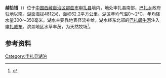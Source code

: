 {{ViewTibetanScript}}
{{Infobox_lake
 |湖泊名稱 =越恰错
 |湖泊照片 = 
 |湖泊照片標題 = 
 |測深圖 =
 |測深圖標題 =
 |湖泊所在地 = [[中国|中国]][[西藏|西藏]]
 |座標 = {{coord |30|28|N|88|36|E|display=inline,title|scale:500000_type:waterbody_region:CN}}
 |湖泊類別 = [[淡水湖|淡水湖]]
 |流入 =[[查藏臧布|查藏臧布]]、[[若褥臧布|若褥臧布]]等
 |流出 = [[巴扎郎牛河|巴扎郎牛河]]
 |集水區面積 =
 |集水區國家 =
 |湖泊長度 =12.6公里
 |湖泊闊度 = 最大8.1公里<br />平均4.94公里
 |湖泊面積 =62.2平方公里
 |平均深度 = 
 |最深深度 = 
 |水體體積 = 
 |湖水停留時間 =
 |湖岸線長度 =
 |海拔高度 = 4812米
 |湖中島嶼 =
 |湖邊城鎮 =[[巴扎乡|巴扎乡]]
}}
{{Location map
 |China Tibet
 |mark=<!--dot-->Blue pog.svg
 |lat_deg=30|lat_min=28|lat_sec =
 |lon_deg=88|lon_min=36|lon_sec =
 |caption=越恰错在[[西藏|西藏]]的位置。
 |position=right
 |width=350
 |float=right
}}
'''越恰错'''（{{bo|z=ཡོ་ཆགས་མཚོ|w=yo chags mtsho|t=Yochak Tso}}）位于[[中国|中国]][[西藏自治区|西藏自治区]][[那曲市|那曲市]][[申扎县|申扎县]]境内，地处申扎县南部，[[巴扎乡|巴扎乡]]政府驻地以南。湖面海拔4812米，面积62.2平方公里。湖区年均气温0～2℃，年均降水量300～350毫米。湖水主要靠地表径流补给，湖水经东北部的[[巴扎郎牛河|巴扎郎牛河]]注入[[申扎臧布|申扎臧布]]。滨湖地区水草丰茂，为天然牧场<ref>{{cite book zh |author=王苏民 窦鸿身 |title=中国湖泊志 |format=M |edition=1 |location=北京 |publisher=科学出版社 |date=1998|pages=428|id= ISBN 7-03-006706-1}}</ref>。
==参考资料==
{{reflist}}

[[Category:申扎县湖泊|Category:申扎县湖泊]]